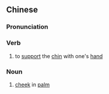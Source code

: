 {{also|支颐}}
==Chinese==
{{zh-forms|s=支颐}}

===Pronunciation===
{{zh-pron
|m=zhīyí
|c=zi1 ji4
|cat=v,n
}}

===Verb===
{{zh-verb}}

# to [[support]] the [[chin]] with one's [[hand]]

===Noun===
{{zh-noun}}

# [[cheek]] in [[palm]]